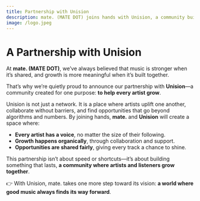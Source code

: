 ```yaml
---
title: Partnership with Unision
description: mate. (MATE DOT) joins hands with Unision, a community built to help every artist grow through support, collaboration, and shared opportunities.
image: /logo.jpeg
---
```


<h1 style={{ textAlign: "left" }}>A Partnership with Unision</h1>

At **mate. (MATE DOT)**, we’ve always believed that music is stronger when it’s shared, and growth is more meaningful when it’s built together.  

That’s why we’re quietly proud to announce our partnership with **Unision**—a community created for one purpose: **to help every artist grow**.  

Unision is not just a network. It is a place where artists uplift one another, collaborate without barriers, and find opportunities that go beyond algorithms and numbers. By joining hands, **mate.** and **Unision** will create a space where:  

- **Every artist has a voice**, no matter the size of their following.  
- **Growth happens organically**, through collaboration and support.  
- **Opportunities are shared fairly**, giving every track a chance to shine.  

This partnership isn’t about speed or shortcuts—it’s about building something that lasts, **a community where artists and listeners grow together**.  

👉 With Unision, mate. takes one more step toward its vision: **a world where good music always finds its way forward**.  
